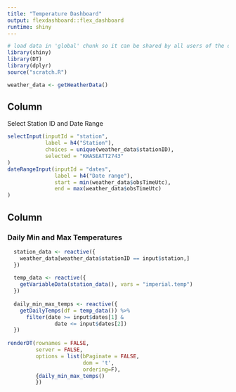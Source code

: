 ```yaml
---
title: "Temperature Dashboard"
output: flexdashboard::flex_dashboard
runtime: shiny
---
```


```r
# load data in 'global' chunk so it can be shared by all users of the dashboard
library(shiny)
library(DT)
library(dplyr)
source("scratch.R")

weather_data <- getWeatherData()
```

Column {.sidebar}
-----------------------------------------------------------------------

Select Station ID and Date Range

```r
selectInput(inputId = "station",
            label = h4("Station"),
            choices = unique(weather_data$stationID),
            selected = "KWASEATT2743"
)
dateRangeInput(inputId = "dates", 
               label = h4("Date range"),
               start = min(weather_data$obsTimeUtc),
               end = max(weather_data$obsTimeUtc)
)
```

Column
-----------------------------------------------------------------------

### Daily Min and Max Temperatures

```r

  station_data <- reactive({
    weather_data[weather_data$stationID == input$station,]
  })
  
  temp_data <- reactive({
    getVariableData(station_data(), vars = "imperial.temp")
  })
  
  daily_min_max_temps <- reactive({
    getDailyTemps(df = temp_data()) %>% 
      filter(date >= input$dates[1] & 
               date <= input$dates[2])
  })
  
renderDT(rownames = FALSE,
         server = FALSE,
         options = list(bPaginate = FALSE, 
                        dom = 't',
                        ordering=F), 
         {daily_min_max_temps()
         })
```
